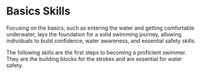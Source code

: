 
# Basics Skills

Focusing on the basics, such as entering the water and getting comfortable underwater, lays the foundation for a solid swimming journey, allowing individuals to build confidence, water awareness, and essential safety skills.

The following skills are the first steps to becoming a proficient swimmer. They are the building blocks for the strokes and are essential for water safety.
<br></br>
<Cards>
<Card
  title="Entering the Water"
  href="/guide/basicskills/entering"
/>

<Card
  title="Going Underwater"
  href="/guide/basicskills/underwater"
/>
<Card
  title="Front and Back Floats"
  href="/guide/basicskills/floats"
/>
<Card
  title="Streamline Glides"
  href="/guide/basicskills/glides"
/>
<Card
  title="Flutter Kick"
  href="/guide/basicskills/flutterkick"
/>
<Card
  title="Scissor Kick"
  href="/guide/basicskills/scissorkick"
/>
</Cards>